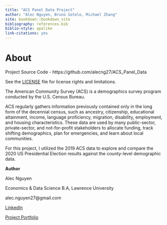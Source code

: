 ```yaml
--- 
title: "ACS Panel Data Project"
author: "Alec Nguyen, Bruno Sotelo, Michael Zhang"
site: bookdown::bookdown_site
bibliography: references.bib
biblio-style: apalike
link-citations: yes
---
```


# About {-}

Project Source Code - https://github.com/alecng27/ACS_Panel_Data

See the [LICENSE](LICENSE) file for license rights and limitations.

The American Community Survey (ACS) is a demographics survey program conducted by the U.S. Census Bureau. 

ACS regularly gathers information previously contained only in the long form of the decennial census, such as ancestry, citizenship, educational attainment, income, language proficiency, migration, disability, employment, and housing characteristics. These data are used by many public-sector, private-sector, and not-for-profit stakeholders to allocate funding, track shifting demographics, plan for emergencies, and learn about local communities.

For this project, I utilized the 2019 ACS data to explore and compare the 2020 US Presidential Election results against the county-level demographic data.

**Author**

Alec Nguyen

Economics & Data Science B.A, Lawrence University

alec.nguyen27@gmail.com

[LinkedIn](https://www.linkedin.com/in/alec-nguyen-about/)

[Project Portfolio](https://alecng27.github.io/Project_Portfolio/)


